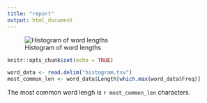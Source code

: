 ```yaml
---
title: "report"
output: html_document
---
```


![Histogram of word lengths](histogram.png)

```r
knitr::opts_chunk$set(echo = TRUE)
```

```r
word_data <- read.delim("histogram.tsv")
most_common_len <- word_data$Length[which.max(word_data$Freq)]
```

The most common word lengh is `r most_common_len` characters.
